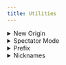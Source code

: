 ```yaml
---
title: Utilities
---
```


<details>
<summary>New Origin</summary>
<div>

Any time you hold a lodestone compass you'll get your current offset from the linked lodestone and if you add a number encased in () then that number will be changed to green when any of the coordinates match it. 

:::tip
💡 It doesn’t matter if the coordinate is positive or negative, it will match the provided number. IE `(10)` will match both `-10` and `10` but `(-10)` won’t match anything because it’s not considered a number.
:::

</div>
</details>

<details>
<summary>Spectator Mode</summary>
<div>

All players can move between spectator mode and survival mode freely. You can do this by running the `/gms` command to switch to survival mode, `/gmsp` to switch to spectator mode, or `/gmtoggle` to switch to the opposite of your current mode. 
You will always be returned to the last location you were in survival at. This helps prevent players from taking advantage of the ability. You’ll be notified of the location you’re being returned to when you change to spectator mode and you can check again by running the `/gmreturn` command while in spectator mode.

</div>
</details>

<details>
<summary>Prefix</summary>
<div>

Players can select a prefix out of a list of their inherited prefixes or a custom prefix if they have the permission to do so. You can find the list of prefixes you can use by running `/prefix`.

</div>
</details>

<details>
<summary>Nicknames</summary>
<div>

Some players have the ability to set a custom nickname with colors by using the `/nick` command. Check out the ranks(soon) page for information on who can set a nickname.

</div>
</details>